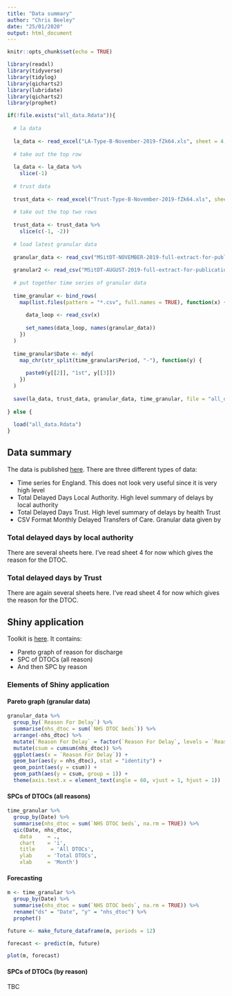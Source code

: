 ```yaml
---
title: "Data summary"
author: "Chris Beeley"
date: "25/01/2020"
output: html_document
---
```


```r

knitr::opts_chunk$set(echo = TRUE)

library(readxl)
library(tidyverse)
library(tidylog)
library(qicharts2)
library(lubridate)
library(qicharts2)
library(prophet)

if(!file.exists("all_data.Rdata")){
  
  # la data
  
  la_data <- read_excel("LA-Type-B-November-2019-fZk64.xls", sheet = 4, skip = 13)
  
  # take out the top row
  
  la_data <- la_data %>% 
    slice(-1)
  
  # trust data
  
  trust_data <- read_excel("Trust-Type-B-November-2019-fZk64.xls", sheet = 4, skip = 13)
  
  # take out the top two rows
  
  trust_data <- trust_data %>% 
    slice(c(-1, -2))
  
  # load latest granular data
  
  granular_data <- read_csv("MSitDT-NOVEMBER-2019-full-extract-for-publication-fZk64.csv")
  
  granular2 <- read_csv("MSitDT-AUGUST-2019-full-extract-for-publication-KJK5B.csv")
  
  # put together time series of granular data
  
  time_granular <- bind_rows(
    map(list.files(pattern = "*.csv", full.names = TRUE), function(x) {
      
      data_loop <- read_csv(x)
      
      set_names(data_loop, names(granular_data))
    })
  )
  
  time_granular$Date <- mdy(
    map_chr(str_split(time_granular$Period, "-"), function(y) {
      
      paste0(y[[2]], "1st", y[[3]])
    })
  )
  
  save(la_data, trust_data, granular_data, time_granular, file = "all_data.Rdata")
  
} else {
  
  load("all_data.Rdata")
}

```

## Data summary

The data is published [here](https://www.england.nhs.uk/statistics/statistical-work-areas/delayed-transfers-of-care/delayed-transfers-of-care-data-2019-20/). There are three different types of data:

* Time series for England. This does not look very useful since it is very high level
* Total Delayed Days Local Authority. High level summary of delays by local authority
* Total Delayed Days Trust. High level summary of delays by health Trust
* CSV Format Monthly Delayed Transfers of Care. Granular data given by 

### Total delayed days by local authority

There are several sheets here. I've read sheet 4 for now which gives the reason for the DTOC.

### Total delayed days by Trust

There are again several sheets here. I've read sheet 4 for now which gives the reason for the DTOC.

## Shiny application

Toolkit is [here](https://improvement.nhs.uk/resources/delayed-transfer-care-dtoc-improvement-tool/). It contains:

* Pareto graph of reason for discharge
* SPC of DTOCs (all reason)
* And then SPC by reason

### Elements of Shiny application

#### Pareto graph (granular data)

```r

granular_data %>% 
  group_by(`Reason For Delay`) %>% 
  summarise(nhs_dtoc = sum(`NHS DTOC beds`)) %>% 
  arrange(-nhs_dtoc) %>% 
  mutate(`Reason For Delay` = factor(`Reason For Delay`, levels = `Reason For Delay`)) %>% 
  mutate(csum = cumsum(nhs_dtoc)) %>% 
  ggplot(aes(x = `Reason For Delay`)) + 
  geom_bar(aes(y = nhs_dtoc), stat = "identity") + 
  geom_point(aes(y = csum)) +
  geom_path(aes(y = csum, group = 1)) +
  theme(axis.text.x = element_text(angle = 60, vjust = 1, hjust = 1))

```

#### SPCs of DTOCs (all reasons)

```r

time_granular %>% 
  group_by(Date) %>% 
  summarise(nhs_dtoc = sum(`NHS DTOC beds`, na.rm = TRUE)) %>% 
  qic(Date, nhs_dtoc, 
    data     = .,
    chart    = 'i',
    title     = 'All DTOCs',
    ylab     = 'Total DTOCs',
    xlab     = 'Month')

```

#### Forecasting

```r

m <- time_granular %>% 
  group_by(Date) %>% 
  summarise(nhs_dtoc = sum(`NHS DTOC beds`, na.rm = TRUE)) %>% 
  rename("ds" = "Date", "y" = "nhs_dtoc") %>% 
  prophet()

future <- make_future_dataframe(m, periods = 12)

forecast <- predict(m, future)

plot(m, forecast)

```

#### SPCs of DTOCs (by reason)

TBC


